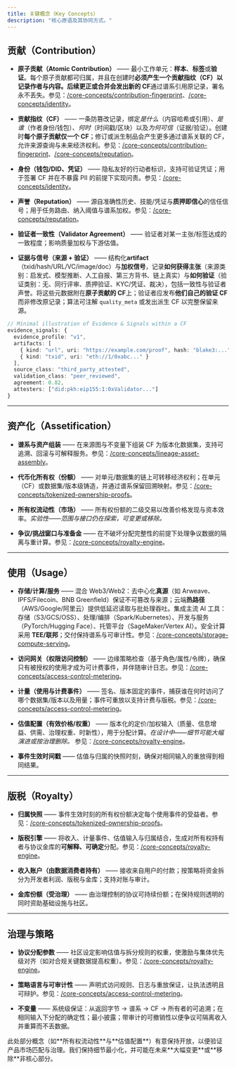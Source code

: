 ```yaml
---
title: 关键概念（Key Concepts）
description: "核心原语及其协同方式。"
---
```


## 贡献（Contribution）

- **原子贡献（Atomic Contribution）** —— 最小工作单元：**样本**、**标签**或**验证**。每个原子贡献都可归属，并且在创建时**必须产生一个贡献指纹（CF）**以记录作者与内容。后续更正或合并会发出**新的 CF**通过谱系引用原记录，署名永不丢失。参见：[/core-concepts/contribution-fingerprint](/core-concepts/contribution-fingerprint)、[/core-concepts/identity](/core-concepts/identity)。

- **贡献指纹（CF）** —— 一条防篡改记录，绑定*是什么*（内容哈希或引用）、*是谁*（作者身份/钱包）、*何时*（时间戳/区块）以及*为何可信*（证据/验证）。创建时**每个原子贡献仅一个 CF**；修订或派生制品会产生更多通过谱系关联的 CF，允许来源查询与未来经济权利。参见：[/core-concepts/contribution-fingerprint](/core-concepts/contribution-fingerprint)、[/core-concepts/reputation](/core-concepts/reputation)。

- **身份（钱包/DID、凭证）** —— 隐私友好的行动者标识，支持可验证凭证；用于签署 CF 并在不暴露 PII 的前提下实现问责。参见：[/core-concepts/identity](/core-concepts/identity)。

- **声誉（Reputation）** —— 源自准确性历史、技能/凭证与**质押即信心**的信任信号；用于任务路由、纳入阈值与谱系加权。参见：[/core-concepts/reputation](/core-concepts/reputation)。

- **验证者一致性（Validator Agreement）** —— 验证者对某一主张/标签达成的一致程度；影响质量加权与下游估值。

- **证据与信号（来源 + 验证）** —— 结构化**artifact**（txid/hash/URL/VC/image/doc）与**加权信号**，记录**如何获得主张**（来源类别：启发式、模型推断、人工自报、第三方背书、链上真实）与**如何验证**（验证类别：无、同行评审、质押验证、KYC/凭证、裁决），包括一致性与验证者声誉。将这些元数据附在**原子贡献的 CF**上；验证者应发布**他们自己的验证 CF**而非修改原记录；算法可注解 `quality_meta` 或发出派生 CF 以完整保留来源。

```ts
// Minimal illustration of Evidence & Signals within a CF
evidence_signals: {
  evidence_profile: "v1",
  artifacts: [
    { kind: "url", uri: "https://example.com/proof", hash: "blake3:...", note: "archived" },
    { kind: "txid", uri: "eth://1/0xabc..." }
  ],
  source_class: "third_party_attested",
  validation_class: "peer_reviewed",
  agreement: 0.82,
  attesters: ["did:pkh:eip155:1:0xValidator..."]
}
```

---

## 资产化（Assetification）

- **谱系与资产组装** —— 在来源图与不变量下组装 CF 为版本化数据集，支持可追溯、回滚与可解释服务。参见：[/core-concepts/lineage-asset-assembly](/core-concepts/lineage-asset-assembly)。

- **代币化所有权（份额）** —— 对单元/数据集的链上可转移经济权利；在单元（CF）或数据集/版本级铸造，并通过谱系保留回溯映射。参见：[/core-concepts/tokenized-ownership-proofs](/core-concepts/tokenized-ownership-proofs)。

- **所有权流动性（市场）** —— 所有权份额的二级交易以改善价格发现与资本效率。*实验性——范围与接口仍在探索，可变更或移除。*

- **争议/挑战窗口与准备金** —— 在不破坏分配完整性的前提下处理争议数据的隔离与重计算。参见：[/core-concepts/royalty-engine](/core-concepts/royalty-engine)。

---

## 使用（Usage）

- **存储/计算/服务** —— 混合 Web3/Web2：去中心化**真源**（如 Arweave、IPFS/Filecoin、BNB Greenfield）保证不可篡改与来源；云端**热路径**（AWS/Google/阿里云）提供低延迟读取与批处理吞吐。集成主流 AI 工具：存储（S3/GCS/OSS）、处理/编排（Spark/Kubernetes）、开发与服务（PyTorch/Hugging Face）、托管平台（SageMaker/Vertex AI）。安全计算采用 **TEE/联邦**；交付保持谱系与可审计性。参见：[/core-concepts/storage-compute-serving](/core-concepts/storage-compute-serving)。

- **访问网关（权限访问控制）** —— 边缘策略检查（基于角色/属性/令牌），确保只有被授权的使用才成为可计费事件，并伴随审计日志。参见：[/core-concepts/access-control-metering](/core-concepts/access-control-metering)。

- **计量（使用与计费事件）** —— 签名、版本固定的事件，捕获谁在何时访问了哪个数据集/版本以及用量；事件可重放以支持计费与版税。参见：[/core-concepts/access-control-metering](/core-concepts/access-control-metering)。

- **估值配置（有效价格/权重）** —— 版本化的定价/加权输入（质量、信息增益、供需、治理权重、时新性），用于分配计算。*在设计中——细节可能大幅演进或按治理删除。* 参见：[/core-concepts/royalty-engine](/core-concepts/royalty-engine)。

- **事件生效时间戳** —— 估值与归属的快照时刻，确保对相同输入的重放得到相同结果。

---

## 版税（Royalty）

- **归属快照** —— 事件生效时刻的所有权份额决定每个使用事件的受益者。参见：[/core-concepts/tokenized-ownership-proofs](/core-concepts/tokenized-ownership-proofs)。

- **版税引擎** —— 将收入、计量事件、估值输入与归属结合，生成对所有权持有者与协议金库的**可解释、可确定**分配。参见：[/core-concepts/royalty-engine](/core-concepts/royalty-engine)。

- **收入账户（由数据消费者持有）** —— 接收来自用户的付款；按策略将资金拆分为开发者利润、版税与金库；支持对账与审计。

- **金库份额（受治理）** —— 由治理控制的协议可持续份额；在保持规则透明的同时资助基础设施与社区。

---

## 治理与策略

- **协议分配参数** —— 社区设定影响估值与拆分规则的权重，使激励与集体优先级对齐（如对合规关键数据提高权重）。参见：[/core-concepts/royalty-engine](/core-concepts/royalty-engine)。

- **策略语言与可审计性** —— 声明式访问规则、日志与重放保证，让执法透明且可辩护。参见：[/core-concepts/access-control-metering](/core-concepts/access-control-metering)。

- **不变量** —— 系统级保证：从返回字节 → 谱系 → CF → 所有者的可追溯；在相同输入下分配的确定性；最小披露；带审计的可撤销性以便争议可隔离收入并重算而不丢数据。

<Warning>
此处部分概念（如**所有权流动性**与**估值配置**）有意保持开放，以便验证产品市场匹配与治理。我们保持细节最小化，并可能在未来**大幅变更**或**移除**非核心部分。
</Warning>


